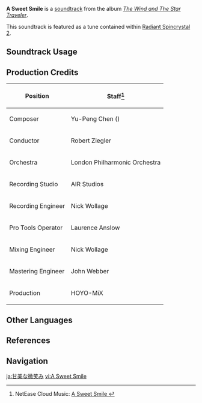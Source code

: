 {{Soundtrack Infobox
|image          = The Wind and The Star Traveler.png
|album          = The Wind and The Star Traveler
|disc           =
|number         = 03
|featured       =
|featured2      =
|featured3      =
|featured_disc  =
|featured_disc2 =
|featured_disc3 =
|youtube_id     = TUqvYZn5nvc
|spotify_id     = 7pI8KNXcE4jNeNjl0IJlfQ
|previous       = Dawn Winery Theme (The Wind and The Star Traveler)
|next           = A Storm, A Spire, and a Sanctum (Dvalin's Nest)
}}
'''A Sweet Smile''' is a [[soundtrack]] from the album ''[[The Wind and The Star Traveler]]''.

This soundtrack is featured as a tune contained within [[Radiant Spincrystal 2]].

==Soundtrack Usage==
{{Soundtrack Usage
|quest = Wind-Riding Knight;;Glide With the Wind;;Sara's Worries;;The Snowy Past
|eventgameplay = An Unforgettable Journey//menu
|teapot=2
}}

==Production Credits==
{| class="wikitable"
! Position
! Staff<ref>NetEase Cloud Music: [https://music.163.com/#/song?id=1455707351 A Sweet Smile {{zh|甜美的微笑}}]</ref>
|-
! Composer
| Yu-Peng Chen ({{zh|陈致逸}})
|-
! Conductor
| Robert Ziegler
|-
! Orchestra
| London Philharmonic Orchestra
|-
! Recording Studio
| AIR Studios
|-
! Recording Engineer
| Nick Wollage
|-
! Pro Tools Operator
| Laurence Anslow
|-
! Mixing Engineer
| Nick Wollage
|-
! Mastering Engineer
| John Webber
|-
! Production
| HOYO-MiX
|}

==Other Languages==
{{Other Languages
|en      = A Sweet Smile
|zhs     = 甜美的微笑
|zhs_rm  = Tiánměi de Wēixiào
|zht     = 甜美的微笑
|zht_rm  = Tiánměi de Wéixiào
|zh_tl   = A Sweet Smile
|ja      = 甘美な微笑み
|ja_rm   = Kanbi-na Hohoemi
|ja_tl   = A Sweet Smile
|ko      = 달콤한 {{tt|미소|微笑}}
|ko_tl   = A Sweet Smile
|es      = A Sweet Smile<ref name="RS">{{Ref/Item|Radiant Spincrystal 2|note=Spanish, French, Russian, Thai, Vietnamese, German, Indonesian, Portuguese, Turkish, Italian}}</ref>
|fr      = A Sweet Smile<ref name="RS" />
|ru      = A Sweet Smile<ref name="RS" />
|th      = A Sweet Smile<ref name="RS" />
|vi      = Nụ Cười Ngọt Ngào<ref name="RS" />
|vi_tl   = A Sweet Smile
|de      = A Sweet Smile<ref name="RS" />
|id      = A Sweet Smile<ref name="RS" />
|pt      = A Sweet Smile<ref name="RS" />
|tr      = A Sweet Smile<ref name="RS" />
|it      = A Sweet Smile<ref name="RS" />
}}
{{Reflist|note=1}}

==References==
{{Reflist}}

==Navigation==
{{Soundtrack Navbox|The Wind and The Star Traveler}}

[[ja:甘美な微笑み]]
[[vi:A Sweet Smile]]